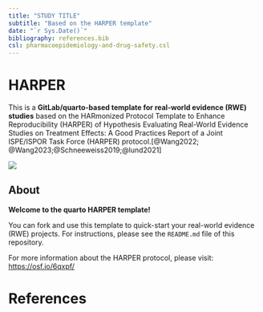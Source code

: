 ```yaml
---
title: "STUDY TITLE"
subtitle: "Based on the HARPER template"
date: "`r Sys.Date()`"
bibliography: references.bib
csl: pharmacoepidemiology-and-drug-safety.csl
---
```


# HARPER

This is a **GitLab/quarto-based template for real-world evidence (RWE) studies** based on the HARmonized Protocol Template to Enhance Reproducibility (HARPER) of Hypothesis Evaluating Real-World Evidence Studies on Treatment Effects: A Good Practices Report of a Joint ISPE/ISPOR Task Force (HARPER) protocol.[@Wang2022; @Wang2023;@Schneeweiss2019;@lund2021]

![](protocol/images/harper_logo.png)

## About

**Welcome to the quarto HARPER template!**

You can fork and use this template to quick-start your real-world evidence (RWE) projects. For instructions, please see the `README.md` file of this repository.

For more information about the HARPER protocol, please visit: <https://osf.io/6qxpf/>

# References
